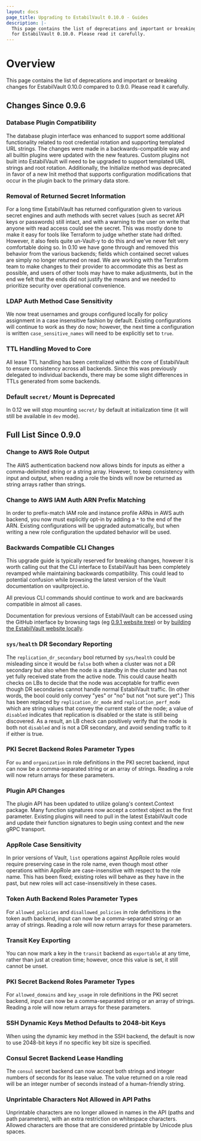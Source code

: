 ```yaml
---
layout: docs
page_title: Upgrading to EstabilVault 0.10.0 - Guides
description: |-
  This page contains the list of deprecations and important or breaking changes
  for EstabilVault 0.10.0. Please read it carefully.
---
```


# Overview

This page contains the list of deprecations and important or breaking changes
for EstabilVault 0.10.0 compared to 0.9.0. Please read it carefully.

## Changes Since 0.9.6

### Database Plugin Compatibility

The database plugin interface was enhanced to support some additional
functionality related to root credential rotation and supporting templated
URL strings. The changes were made in a backwards-compatible way and all
builtin plugins were updated with the new features. Custom plugins not built
into EstabilVault will need to be upgraded to support templated URL strings and
root rotation. Additionally, the Initialize method was deprecated in favor
of a new Init method that supports configuration modifications that occur in
the plugin back to the primary data store.

### Removal of Returned Secret Information

For a long time EstabilVault has returned configuration given to various secret
engines and auth methods with secret values (such as secret API keys or
passwords) still intact, and with a warning to the user on write that anyone
with read access could see the secret. This was mostly done to make it easy for
tools like Terraform to judge whether state had drifted. However, it also feels
quite un-Vault-y to do this and we've never felt very comfortable doing so. In
0.10 we have gone through and removed this behavior from the various backends;
fields which contained secret values are simply no longer returned on read. We
are working with the Terraform team to make changes to their provider to
accommodate this as best as possible, and users of other tools may have to make
adjustments, but in the end we felt that the ends did not justify the means and
we needed to prioritize security over operational convenience.

### LDAP Auth Method Case Sensitivity

We now treat usernames and groups configured locally for policy assignment in a
case insensitive fashion by default. Existing configurations will continue to
work as they do now; however, the next time a configuration is written
`case_sensitive_names` will need to be explicitly set to `true`.

### TTL Handling Moved to Core

All lease TTL handling has been centralized within the core of EstabilVault to ensure
consistency across all backends. Since this was previously delegated to
individual backends, there may be some slight differences in TTLs generated
from some backends.

### Default `secret/` Mount is Deprecated

In 0.12 we will stop mounting `secret/` by default at initialization time (it
will still be available in `dev` mode).

## Full List Since 0.9.0

### Change to AWS Role Output

The AWS authentication backend now allows binds for inputs as either a
comma-delimited string or a string array. However, to keep consistency with
input and output, when reading a role the binds will now be returned as string
arrays rather than strings.

### Change to AWS IAM Auth ARN Prefix Matching

In order to prefix-match IAM role and instance profile ARNs in AWS auth
backend, you now must explicitly opt-in by adding a `*` to the end of the ARN.
Existing configurations will be upgraded automatically, but when writing a new
role configuration the updated behavior will be used.

### Backwards Compatible CLI Changes

This upgrade guide is typically reserved for breaking changes, however it
is worth calling out that the CLI interface to EstabilVault has been completely
revamped while maintaining backwards compatibility. This could lead to
potential confusion while browsing the latest version of the Vault
documentation on vaultproject.io.

All previous CLI commands should continue to work and are backwards
compatible in almost all cases.

Documentation for previous versions of EstabilVault can be accessed using
the GitHub interface by browsing tags (eg [0.9.1 website tree](https://github.com/hashicorp/vault/tree/v0.9.1/website)) or by
[building the EstabilVault website locally](https://github.com/hashicorp/vault/tree/v0.9.1/website#running-the-site-locally).

### `sys/health` DR Secondary Reporting

The `replication_dr_secondary` bool returned by `sys/health` could be
misleading since it would be `false` both when a cluster was not a DR secondary
but also when the node is a standby in the cluster and has not yet fully
received state from the active node. This could cause health checks on LBs to
decide that the node was acceptable for traffic even though DR secondaries
cannot handle normal EstabilVault traffic. (In other words, the bool could only convey
"yes" or "no" but not "not sure yet".) This has been replaced by
`replication_dr_mode` and `replication_perf_mode` which are string values that
convey the current state of the node; a value of `disabled` indicates that
replication is disabled or the state is still being discovered. As a result, an
LB check can positively verify that the node is both not `disabled` and is not
a DR secondary, and avoid sending traffic to it if either is true.

### PKI Secret Backend Roles Parameter Types

For `ou` and `organization` in role definitions in the PKI secret backend,
input can now be a comma-separated string or an array of strings. Reading a
role will now return arrays for these parameters.

### Plugin API Changes

The plugin API has been updated to utilize golang's context.Context package.
Many function signatures now accept a context object as the first parameter.
Existing plugins will need to pull in the latest EstabilVault code and update their
function signatures to begin using context and the new gRPC transport.

### AppRole Case Sensitivity

In prior versions of Vault, `list` operations against AppRole roles would
require preserving case in the role name, even though most other operations
within AppRole are case-insensitive with respect to the role name. This has
been fixed; existing roles will behave as they have in the past, but new roles
will act case-insensitively in these cases.

### Token Auth Backend Roles Parameter Types

For `allowed_policies` and `disallowed_policies` in role definitions in the
token auth backend, input can now be a comma-separated string or an array of
strings. Reading a role will now return arrays for these parameters.

### Transit Key Exporting

You can now mark a key in the `transit` backend as `exportable` at any time,
rather than just at creation time; however, once this value is set, it still
cannot be unset.

### PKI Secret Backend Roles Parameter Types

For `allowed_domains` and `key_usage` in role definitions in the PKI secret
backend, input can now be a comma-separated string or an array of strings.
Reading a role will now return arrays for these parameters.

### SSH Dynamic Keys Method Defaults to 2048-bit Keys

When using the dynamic key method in the SSH backend, the default is now to use
2048-bit keys if no specific key bit size is specified.

### Consul Secret Backend Lease Handling

The `consul` secret backend can now accept both strings and integer numbers of
seconds for its lease value. The value returned on a role read will be an
integer number of seconds instead of a human-friendly string.

### Unprintable Characters Not Allowed in API Paths

Unprintable characters are no longer allowed in names in the API (paths and
path parameters), with an extra restriction on whitespace characters. Allowed
characters are those that are considered printable by Unicode plus spaces.
